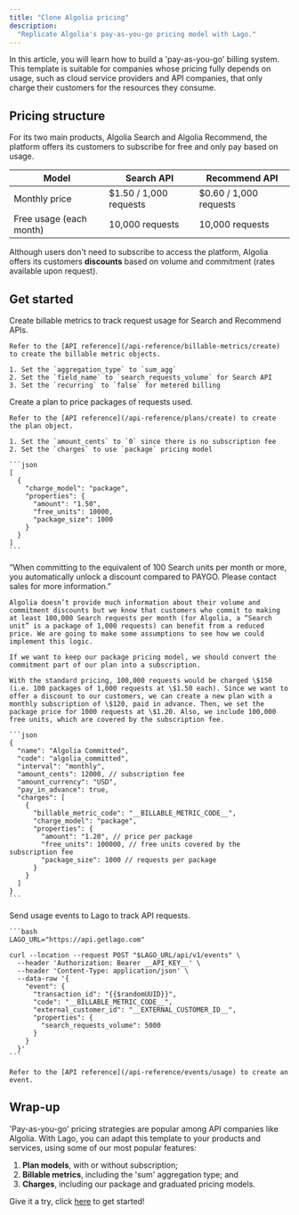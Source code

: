```yaml
---
title: "Clone Algolia pricing"
description:
  "Replicate Algolia's pay-as-you-go pricing model with Lago."
---
```


In this article, you will learn how to build a 'pay-as-you-go' billing system.
This template is suitable for companies whose pricing fully depends on usage, such as cloud service providers and API companies, that only charge their customers for the resources they consume.

## Pricing structure
For its two main products, Algolia Search and Algolia Recommend, the platform offers its customers to subscribe for free and only pay based on usage.

| Model      | Search API     | Recommend API      |
|------------|------------|-------------|
| Monthly price | $1.50 / 1,000 requests | $0.60 / 1,000 requests |
| Free usage (each month)| 10,000 requests  | 10,000 requests |

Although users don't need to subscribe to access the platform, Algolia offers its customers **discounts** based on volume and commitment (rates available upon request).

## Get started

<Steps>
  <Step title="Create billable metrics">
    Create billable metrics to track request usage for Search and Recommend APIs.
    
    Refer to the [API reference](/api-reference/billable-metrics/create) to create the billable metric objects.

    1. Set the `aggregation_type` to `sum_agg`
    2. Set the `field_name` to `search_requests_volume` for Search API
    3. Set the `recurring` to `false` for metered billing
  </Step>
  <Step title="Create a plan with package pricing">
    Create a plan to price packages of requests used.

    Refer to the [API reference](/api-reference/plans/create) to create the plan object.

    1. Set the `amount_cents` to `0` since there is no subscription fee
    2. Set the `charges` to use `package` pricing model

    ```json
    [
      {
        "charge_model": "package",
        "properties": {
          "amount": "1.50",
          "free_units": 10000,
          "package_size": 1000
        }
      }
    ]
    ```
  </Step>
  <Step title="Offer volume and commitment discounts (optional)">
    “When committing to the equivalent of 100 Search units per month or more, you automatically unlock a discount compared to PAYGO. Please contact sales for more information.”

    Algolia doesn’t provide much information about their volume and commitment discounts but we know that customers who commit to making at least 100,000 Search requests per month (for Algolia, a “Search unit” is a package of 1,000 requests) can benefit from a reduced price. We are going to make some assumptions to see how we could implement this logic.

    If we want to keep our package pricing model, we should convert the commitment part of our plan into a subscription.

    With the standard pricing, 100,000 requests would be charged \$150 (i.e. 100 packages of 1,000 requests at \$1.50 each). Since we want to offer a discount to our customers, we can create a new plan with a monthly subscription of \$120, paid in advance. Then, we set the package price for 1000 requests at \$1.20. Also, we include 100,000 free units, which are covered by the subscription fee.

    ```json
    {
      "name": "Algolia Committed",
      "code": "algolia_committed",
      "interval": "monthly",
      "amount_cents": 12000, // subscription fee
      "amount_currency": "USD",
      "pay_in_advance": true,
      "charges": [
        {
          "billable_metric_code": "__BILLABLE_METRIC_CODE__",
          "charge_model": "package",
          "properties": {
            "amount": "1.20", // price per package
            "free_units": 100000, // free units covered by the subscription fee
            "package_size": 1000 // requests per package
          }
        }
      ]
    }
    ```
  </Step>
  <Step title="Ingest usage via events">
    Send usage events to Lago to track API requests.

    ```bash
    LAGO_URL="https://api.getlago.com"

    curl --location --request POST "$LAGO_URL/api/v1/events" \
      --header 'Authorization: Bearer __API_KEY__' \
      --header 'Content-Type: application/json' \
      --data-raw '{
        "event": {
          "transaction_id": "{{$randomUUID}}",
          "code": "__BILLABLE_METRIC_CODE__",
          "external_customer_id": "__EXTERNAL_CUSTOMER_ID__",
          "properties": {
            "search_requests_volume": 5000
          }
        }
      }'
    ```

    Refer to the [API reference](/api-reference/events/usage) to create an event.
  </Step>
</Steps>

## Wrap-up
'Pay-as-you-go' pricing strategies are popular among API companies like Algolia.
With Lago, you can adapt this template to your products and services, using some of our most popular features:

1. **Plan models**, with or without subscription;‍
2. **Billable metrics**, including the 'sum' aggregation type; and‍
3. **Charges**, including our package and graduated pricing models.

Give it a try, click [here](https://www.getlago.com/get-started) to get started!